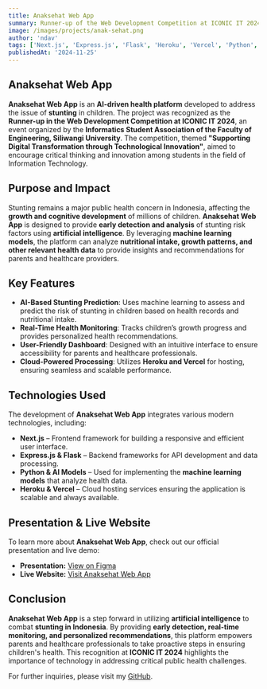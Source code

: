 ```yaml
---
title: Anaksehat Web App 
summary: Runner-up of the Web Development Competition at ICONIC IT 2024.
image: /images/projects/anak-sehat.png
author: 'ndav'
tags: ['Next.js', 'Express.js', 'Flask', 'Heroku', 'Vercel', 'Python', 'AI']
publishedAt: '2024-11-25'
---
```


## Anaksehat Web App

**Anaksehat Web App** is an **AI-driven health platform** developed to address the issue of **stunting** in children. The project was recognized as the **Runner-up in the Web Development Competition at ICONIC IT 2024**, an event organized by the **Informatics Student Association of the Faculty of Engineering, Siliwangi University**. The competition, themed **"Supporting Digital Transformation through Technological Innovation"**, aimed to encourage critical thinking and innovation among students in the field of Information Technology.

## Purpose and Impact

Stunting remains a major public health concern in Indonesia, affecting the **growth and cognitive development** of millions of children. **Anaksehat Web App** is designed to provide **early detection and analysis** of stunting risk factors using **artificial intelligence**. By leveraging **machine learning models**, the platform can analyze **nutritional intake, growth patterns, and other relevant health data** to provide insights and recommendations for parents and healthcare providers.

## Key Features

- **AI-Based Stunting Prediction**: Uses machine learning to assess and predict the risk of stunting in children based on health records and nutritional intake.
- **Real-Time Health Monitoring**: Tracks children’s growth progress and provides personalized health recommendations.
- **User-Friendly Dashboard**: Designed with an intuitive interface to ensure accessibility for parents and healthcare professionals.
- **Cloud-Powered Processing**: Utilizes **Heroku and Vercel** for hosting, ensuring seamless and scalable performance.

## Technologies Used

The development of **Anaksehat Web App** integrates various modern technologies, including:

- **Next.js** – Frontend framework for building a responsive and efficient user interface.
- **Express.js & Flask** – Backend frameworks for API development and data processing.
- **Python & AI Models** – Used for implementing the **machine learning models** that analyze health data.
- **Heroku & Vercel** – Cloud hosting services ensuring the application is scalable and always available.

## Presentation & Live Website

To learn more about **Anaksehat Web App**, check out our official presentation and live demo:

- **Presentation:** [View on Figma](https://www.figma.com/proto/IqTrWs7LiiiF9dn2WyB19L/Portfolio-presentation-template-(Community)?node-id=1-183)
- **Live Website:** [Visit Anaksehat Web App](https://anak-sehat.vercel.app/)

## Conclusion

**Anaksehat Web App** is a step forward in utilizing **artificial intelligence** to combat **stunting in Indonesia**. By providing **early detection, real-time monitoring, and personalized recommendations**, this platform empowers parents and healthcare professionals to take proactive steps in ensuring children's health. This recognition at **ICONIC IT 2024** highlights the importance of technology in addressing critical public health challenges.

For further inquiries, please visit my [GitHub](https://ndav.me/github).
